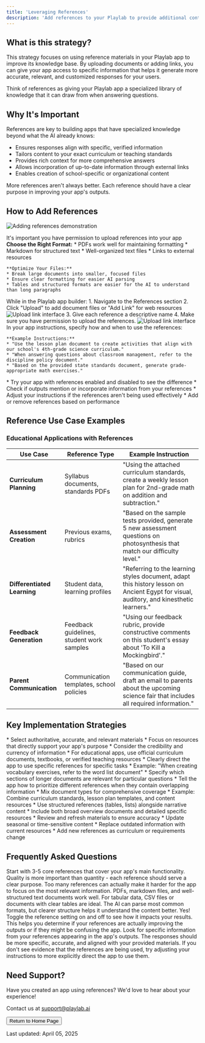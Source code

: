 ```yaml
---
title: 'Leveraging References'
description: 'Add references to your Playlab to provide additional context and specialized knowledge'
---
```


## <Icon icon="circle-question" size="24" className="inline-block align-text-bottom" /> What is this strategy?

This strategy focuses on using reference materials in your Playlab app to improve its knowledge base. By uploading documents or adding links, you can give your app access to specific information that helps it generate more accurate, relevant, and customized responses for your users.

<Note>Think of references as giving your Playlab app a specialized library of knowledge that it can draw from when answering questions.</Note>

## <Icon icon="lightbulb" size="24" className="inline-block align-text-bottom" /> Why It's Important

References are key to building apps that have specialized knowledge beyond what the AI already knows:

* Ensures responses align with specific, verified information
* Tailors content to your exact curriculum or teaching standards
* Provides rich context for more comprehensive answers
* Allows incorporation of up-to-date information through external links
* Enables creation of school-specific or organizational content

<Warning>More references aren't always better. Each reference should have a clear purpose in improving your app's outputs.</Warning>

## <Icon icon="list-ol" size="24" className="inline-block align-text-bottom" /> How to Add References

<Frame>
  <img src="/images/addingreferences.gif" alt="Adding references demonstration" />
</Frame>

<Warning>It's important you have permission to upload references into your app</Warning>
<Steps>
  <Step title="Prepare Your Reference Materials">
    **Choose the Right Format:**
    * PDFs work well for maintaining formatting
    * Markdown for structured text
    * Well-organized text files
    * Links to external resources
    
    **Optimize Your Files:**
    * Break large documents into smaller, focused files
    * Ensure clear formatting for easier AI parsing
    * Tables and structured formats are easier for the AI to understand than long paragraphs
  </Step>
  
  <Step title="Upload References in Playlab">
    While in the Playlab app builder:
    1. Navigate to the References section
    2. Click "Upload" to add document files or "Add Link" for web resources
    <Frame>
      <img src="/images/referencesbutton.png" alt="Upload link interface" />
    </Frame>
    3. Give each reference a descriptive name
    4. Make sure you have permission to upload the references.
    <Frame>
      <img src="/images/uploadlink.png" alt="Upload link interface" />
    </Frame>
  </Step>
  
  <Step title="Guide Your App to Use References">
    In your app instructions, specify how and when to use the references:
    
    **Example Instructions:**
    * "Use the lesson plan document to create activities that align with our school's 4th-grade science curriculum."
    * "When answering questions about classroom management, refer to the discipline policy document."
    * "Based on the provided state standards document, generate grade-appropriate math exercises."
  </Step>
  
  <Step title="Test and Refine">
    * Try your app with references enabled and disabled to see the difference
    * Check if outputs mention or incorporate information from your references
    * Adjust your instructions if the references aren't being used effectively
    * Add or remove references based on performance
  </Step>
</Steps>

## <Icon icon="pen-to-square" size="24" className="inline-block align-text-bottom" /> Reference Use Case Examples

### Educational Applications with References

| Use Case | Reference Type | Example Instruction |
|----------|----------------|---------------------|
| **Curriculum Planning** | Syllabus documents, standards PDFs | "Using the attached curriculum standards, create a weekly lesson plan for 2nd-grade math on addition and subtraction." |
| **Assessment Creation** | Previous exams, rubrics | "Based on the sample tests provided, generate 5 new assessment questions on photosynthesis that match our difficulty level." |
| **Differentiated Learning** | Student data, learning profiles | "Referring to the learning styles document, adapt this history lesson on Ancient Egypt for visual, auditory, and kinesthetic learners." |
| **Feedback Generation** | Feedback guidelines, student work samples | "Using our feedback rubric, provide constructive comments on this student's essay about 'To Kill a Mockingbird'." |
| **Parent Communication** | Communication templates, school policies | "Based on our communication guide, draft an email to parents about the upcoming science fair that includes all required information." |

## <Icon icon="binoculars" size="24" className="inline-block align-text-bottom" /> Key Implementation Strategies

<Accordion title="Choose Quality References">
  * Select authoritative, accurate, and relevant materials
  * Focus on resources that directly support your app's purpose
  * Consider the credibility and currency of information
  * For educational apps, use official curriculum documents, textbooks, or verified teaching resources
</Accordion>

<Accordion title="Be Explicit in Your Instructions">
  * Clearly direct the app to use specific references for specific tasks
  * Example: "When creating vocabulary exercises, refer to the word list document"
  * Specify which sections of longer documents are relevant for particular questions
  * Tell the app how to prioritize different references when they contain overlapping information
</Accordion>

<Accordion title="Combine Reference Types for Better Results">
  * Mix document types for comprehensive coverage
  * Example: Combine curriculum standards, lesson plan templates, and content resources
  * Use structured references (tables, lists) alongside narrative content
  * Include both broad overview documents and detailed specific resources
</Accordion>

<Accordion title="Regularly Update Your References">
  * Review and refresh materials to ensure accuracy
  * Update seasonal or time-sensitive content
  * Replace outdated information with current resources
  * Add new references as curriculum or requirements change
</Accordion>

## <Icon icon="circle-question" size="24" className="inline-block align-text-bottom" /> Frequently Asked Questions

<Accordion title="How many references should I include?">
  Start with 3-5 core references that cover your app's main functionality. Quality is more important than quantity - each reference should serve a clear purpose. Too many references can actually make it harder for the app to focus on the most relevant information.
</Accordion>

<Accordion title="What file formats work best for references?">
  PDFs, markdown files, and well-structured text documents work well. For tabular data, CSV files or documents with clear tables are ideal. The AI can parse most common formats, but clearer structure helps it understand the content better.
</Accordion>

<Accordion title="Should I test my app with and without references?">
  Yes! Toggle the reference setting on and off to see how it impacts your results. This helps you determine if your references are actually improving the outputs or if they might be confusing the app.
</Accordion>

<Accordion title="How do I know if my references are being used effectively?">
  Look for specific information from your references appearing in the app's outputs. The responses should be more specific, accurate, and aligned with your provided materials. If you don't see evidence that the references are being used, try adjusting your instructions to more explicitly direct the app to use them.
</Accordion>

## <Icon icon="bullhorn" size="24" className="inline-block align-text-bottom" /> Need Support?

<Info>
  Have you created an app using references? We'd love to hear about your experience!

  Contact us at [support@playlab.ai](mailto:support@playlab.ai)
</Info>

<div className="mt-8">
  <Button href="../index">Return to Home Page</Button>
</div>

Last updated: April 05, 2025